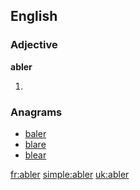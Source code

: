 ==English==

===Adjective===
'''abler'''

# {{comparative of|able}}

===Anagrams===
* [[baler#English|baler]]
* [[blare#English|blare]]
* [[blear#English|blear]]

[[fr:abler]]
[[simple:abler]]
[[uk:abler]]